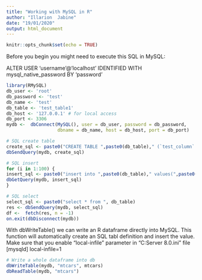 ---
title: "Working with MySQL in R"
author: "Illarion  Jabine"
date: "19/01/2020"
output: html_document
---

```{r setup, include=FALSE}
knitr::opts_chunk$set(echo = TRUE)
```


Before you begin you might need to execute this SQL in MySQL:

ALTER USER 'username'@'localhost'
IDENTIFIED WITH mysql_native_password BY 'password'


```{r MySQL connection}
library(RMySQL)
db_user <- 'root'
db_password <- 'test'
db_name <- 'test'
db_table <- 'test_table1'
db_host <- '127.0.0.1' # for local access
db_port <- 3306
mydb <-  dbConnect(MySQL(), user = db_user, password = db_password,
                   dbname = db_name, host = db_host, port = db_port)
```

```{r SQL: create table, insert values and select}
# SQL create table
create_sql <- paste0("CREATE TABLE ",paste0(db_table)," (`test_column` INT NULL)")
dbSendQuery(mydb, create_sql)

# SQL insert
for (i in 1:100) {
insert_sql <- paste0("insert into ",paste0(db_table)," values(",paste0(i),")")
dbGetQuery(mydb, insert_sql)
}

# SQL select
select_sql <- paste0("select * from ", db_table)
res <- dbSendQuery(mydb, select_sql)
df <-  fetch(res, n = -1)
on.exit(dbDisconnect(mydb))

```

With dbWriteTable() we can write an R dataframe directly into MySQL.
This function will automatically create an SQL tabl definition and insert the value.
Make sure that you enable "local-infile" parameter in "C:\ProgramData\MySQL\MySQL Server 8.0\my.ini" file 
[mysqld]
local-infile=1

```{r writing a whole dataframe}
# Write a whole dataframe into db
dbWriteTable(mydb, "mtcars", mtcars)
dbReadTable(mydb, "mtcars")
```




